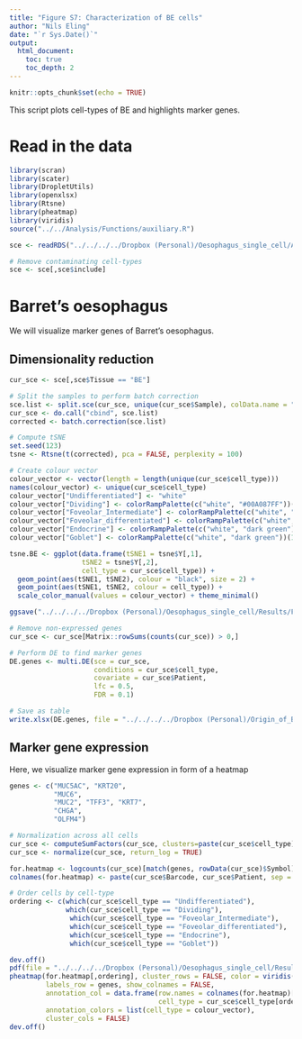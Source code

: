```yaml
---
title: "Figure S7: Characterization of BE cells"
author: "Nils Eling"
date: "`r Sys.Date()`"
output: 
  html_document:
    toc: true
    toc_depth: 2
---
```


```r
knitr::opts_chunk$set(echo = TRUE)
```

This script plots cell-types of BE and highlights marker genes.

# Read in the data

```r
library(scran)
library(scater)
library(DropletUtils)
library(openxlsx)
library(Rtsne)
library(pheatmap)
library(viridis)
source("../../Analysis/Functions/auxiliary.R")

sce <- readRDS("../../../../Dropbox (Personal)/Oesophagus_single_cell/All_corrected_sce.rds")

# Remove contaminating cell-types
sce <- sce[,sce$include]
```

# Barret's oesophagus

We will visualize marker genes of Barret's oesophagus.

## Dimensionality reduction

```r
cur_sce <- sce[,sce$Tissue == "BE"]

# Split the samples to perform batch correction
sce.list <- split.sce(cur_sce, unique(cur_sce$Sample), colData.name = "Sample")
cur_sce <- do.call("cbind", sce.list)
corrected <- batch.correction(sce.list)

# Compute tSNE
set.seed(123)
tsne <- Rtsne(t(corrected), pca = FALSE, perplexity = 100)

# Create colour vector
colour_vector <- vector(length = length(unique(cur_sce$cell_type)))
names(colour_vector) <- unique(cur_sce$cell_type)
colour_vector["Undifferentiated"] <- "white"
colour_vector["Dividing"] <- colorRampPalette(c("white", "#00A087FF"))(10)[2]
colour_vector["Foveolar_Intermediate"] <- colorRampPalette(c("white", "#00A087FF"))(10)[4]
colour_vector["Foveolar_differentiated"] <- colorRampPalette(c("white", "#00A087FF"))(10)[6]
colour_vector["Endocrine"] <- colorRampPalette(c("white", "dark green"))(10)[5]
colour_vector["Goblet"] <- colorRampPalette(c("white", "dark green"))(10)[10]

tsne.BE <- ggplot(data.frame(tSNE1 = tsne$Y[,1],
                  tSNE2 = tsne$Y[,2],
                  cell_type = cur_sce$cell_type)) + 
  geom_point(aes(tSNE1, tSNE2), colour = "black", size = 2) +
  geom_point(aes(tSNE1, tSNE2, colour = cell_type)) +
  scale_color_manual(values = colour_vector) + theme_minimal()

ggsave("../../../../Dropbox (Personal)/Oesophagus_single_cell/Results/Figures/Supplementary_figures/S7/BE_tsne.pdf", tsne.BE, width = 6, height = 5)
```

```r
# Remove non-expressed genes
cur_sce <- cur_sce[Matrix::rowSums(counts(cur_sce)) > 0,]

# Perform DE to find marker genes
DE.genes <- multi.DE(sce = cur_sce, 
                     conditions = cur_sce$cell_type,
                     covariate = cur_sce$Patient,
                     lfc = 0.5,
                     FDR = 0.1)

# Save as table
write.xlsx(DE.genes, file = "../../../../Dropbox (Personal)/Origin_of_BE_draft/Figures/Supplemental_tables/Table_S6.xlsx")
```

## Marker gene expression

Here, we visualize marker gene expression in form of a heatmap

```r
genes <- c("MUC5AC", "KRT20", 
           "MUC6", 
           "MUC2", "TFF3", "KRT7",
           "CHGA", 
           "OLFM4")

# Normalization across all cells
cur_sce <- computeSumFactors(cur_sce, clusters=paste(cur_sce$cell_type))
cur_sce <- normalize(cur_sce, return_log = TRUE)

for.heatmap <- logcounts(cur_sce)[match(genes, rowData(cur_sce)$Symbol),]
colnames(for.heatmap) <- paste(cur_sce$Barcode, cur_sce$Patient, sep = "_")

# Order cells by cell-type
ordering <- c(which(cur_sce$cell_type == "Undifferentiated"),
              which(cur_sce$cell_type == "Dividing"),
               which(cur_sce$cell_type == "Foveolar_Intermediate"),
               which(cur_sce$cell_type == "Foveolar_differentiated"),
               which(cur_sce$cell_type == "Endocrine"),
               which(cur_sce$cell_type == "Goblet"))

dev.off()
pdf(file = "../../../../Dropbox (Personal)/Oesophagus_single_cell/Results/Figures/Supplementary_figures/S7/BE_heatmap.pdf", height = 7, width = 7)
pheatmap(for.heatmap[,ordering], cluster_rows = FALSE, color = viridis(100), 
         labels_row = genes, show_colnames = FALSE,
         annotation_col = data.frame(row.names = colnames(for.heatmap)[ordering],
                                     cell_type = cur_sce$cell_type[ordering]), 
         annotation_colors = list(cell_type = colour_vector),
         cluster_cols = FALSE)
dev.off()
```